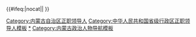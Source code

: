 {{Navbox
|name = 中华人民共和国内蒙古自治区正职领导人
|title = [[中华人民共和国]][[内蒙古自治区]][[党和国家机构|五大机构]][[省部级正职|正职]][[中华人民共和国省级行政区领导人|领导人]]
|above = [[行政中心|首府]]：[[呼和浩特市]]
|image = [[File:China_Inner_Mongolia.svg|80px]]
|state = {{{state<includeonly>|collapsed</includeonly>}}}

|group1 = [[中国共产党内蒙古自治区委员会|自治区党委]]书记
|list1 = [[乌兰夫]]{{to}}[[解学恭]]{{to}}[[滕海清]]{{to}}[[郑维山]]{{to}}[[尤太忠]]{{to}}[[周惠 (1918年)|周惠]]{{to}}[[张曙光 (1920年)|张曙光]]{{to}}[[王群 (1926年9月)|王群]]{{to}}[[刘明祖]]{{to}}[[储波]]{{to}}[[胡春华]]{{to}}[[王君]]{{to}}[[李纪恒]]{{to}}[[石泰峰]]{{to}}[[孙绍骋]]

|group2 = [[内蒙古自治区人民代表大会常务委员会|自治区人大常委会]]主任
|list2 = [[廷懋]]{{to}}[[巴图巴根]]{{to}}[[王群 (1926年9月)|王群]]{{to}}[[刘明祖]]{{to}}[[储波]]{{to}}[[胡春华]]{{to}}[[王君]]{{to}}[[李纪恒]]{{to}}[[石泰峰]]{{to}}[[孙绍骋]]

|group3 = [[内蒙古自治区人民政府|自治区政府]]主席
|list3 = [[乌兰夫]]{{to}}[[滕海清]]{{to}}[[尤太忠]]{{to}}[[孔飞]]{{to}}[[布赫]]{{to}}[[乌力吉]]{{to}}[[云布龙]]{{to}}[[乌云其木格]]{{to}}[[杨晶]]{{to}}[[巴特尔 (1955年)|巴特尔]]{{to}}[[布小林]]{{to}}[[王莉霞]]

|group4 = [[中国人民政治协商会议内蒙古自治区委员会|自治区政协]]主席
|list4 = [[杨植霖]]{{to}}[[乌兰夫]]{{to}}[[尤太忠]]{{to}}[[奎璧]]{{to}}[[石生荣]]{{to}}[[千奋勇]]{{to}}[[王占]]{{to}}[[陈光林]]{{to}}[[任亚平]]{{to}}[[李佳 (1961年)|李佳]]{{to}}[[李秀领]]

|group5 = [[内蒙古自治区监察委员会|自治区监察委]]主任
|list5 = [[刘奇凡]]{{to}}[[刘爽 (1969年)|刘爽]]

|belowstyle = text-align: left; font-size: 80%;
|below= {{中华人民共和国省级行政区正职领导人模板索引}}
}}<includeonly>{{#ifeq:{{{1}}}|nocat||
[[Category:内蒙古自治区正职领导人]]
}}</includeonly><noinclude>
[[Category:中华人民共和国省级行政区正职领导人模板]]
[[Category:内蒙古自治区正职领导人|*]]
[[Category:内蒙古政治人物导航模板]]
</noinclude>
